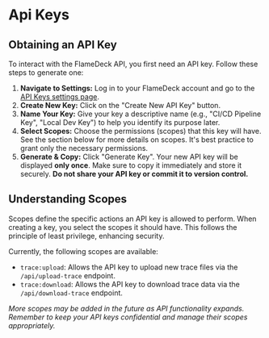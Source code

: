 
# Api Keys

## Obtaining an API Key

To interact with the FlameDeck API, you first need an API key. Follow these steps to generate one:

1.  **Navigate to Settings:** Log in to your FlameDeck account and go to the [API Keys settings page](/settings/api-keys).
2.  **Create New Key:** Click on the "Create New API Key" button.
3.  **Name Your Key:** Give your key a descriptive name (e.g., "CI/CD Pipeline Key", "Local Dev Key") to help you identify its purpose later.
4.  **Select Scopes:** Choose the permissions (scopes) that this key will have. See the section below for more details on scopes. It's best practice to grant only the necessary permissions.
5.  **Generate & Copy:** Click "Generate Key". Your new API key will be displayed **only once**. Make sure to copy it immediately and store it securely. **Do not share your API key or commit it to version control.**

## Understanding Scopes

Scopes define the specific actions an API key is allowed to perform. When creating a key, you select the scopes it should have. This follows the principle of least privilege, enhancing security.

Currently, the following scopes are available:

- `trace:upload`: Allows the API key to upload new trace files via the `/api/upload-trace` endpoint.
- `trace:download`: Allows the API key to download trace data via the `/api/download-trace` endpoint.

_More scopes may be added in the future as API functionality expands. Remember to keep your API keys confidential and manage their scopes appropriately._

<DocsPager title="CLI Upload" href="/docs/cli-upload" />